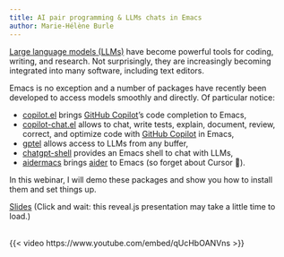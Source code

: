```yaml
---
title: AI pair programming & LLMs chats in Emacs
author: Marie-Hélène Burle
---
```


:::{.def}

[Large language models (LLMs)](https://en.wikipedia.org/wiki/Large_language_model) have become powerful tools for coding, writing, and research. Not surprisingly, they are increasingly becoming integrated into many software, including text editors.

Emacs is no exception and a number of packages have recently been developed to access models smoothly and directly. Of particular notice:

- [copilot.el](https://github.com/copilot-emacs/copilot.el) brings [GitHub Copilot](https://github.com/features/copilot)'s code completion to Emacs,
- [copilot-chat.el](https://github.com/chep/copilot-chat.el) allows to chat, write tests, explain, document, review, correct, and optimize code with [GitHub Copilot](https://github.com/features/copilot) in Emacs,
- [gptel](https://github.com/karthink/gptel) allows access to LLMs from any buffer,
- [chatgpt-shell](https://github.com/xenodium/chatgpt-shell) provides an Emacs shell to chat with LLMs,
- [aidermacs](https://github.com/MatthewZMD/aidermacs) brings [aider](https://github.com/Aider-AI/aider) to Emacs (so forget about Cursor 🙂).

In this webinar, I will demo these packages and show you how to install them and set things up.

:::

[Slides](wb_llms_slides.qmd){.btn .btn-outline-primary} [(Click and wait: this reveal.js presentation may take a little time to load.)]{.inlinenote}
<br><br>

{{< video https://www.youtube.com/embed/qUcHbOANVns >}}

